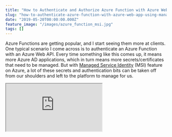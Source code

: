 ```yaml
---
title: "How to Authenticate and Authorize Azure Function with Azure Web App Using Managed Service Identity (MSI)"
slug: "how-to-authenticate-azure-function-with-azure-web-app-using-managed-service-identity"
date: "2019-05-20T00:00:00.000Z"
feature_image: "/images/azure_function_msi.jpg"
tags: []
---
```


Azure Functions are getting popular, and I start seeing them more at clients. One typical scenario I come across is to authenticate an Azure Function with an Azure Web API. Every time something like this comes up, it means more Azure AD applications, which in turn means more secrets/certificates that need to be managed. But with [Managed Service Identity](https://docs.microsoft.com/en-us/azure/active-directory/managed-identities-azure-resources/overview) (MSI) feature on Azure, a lot of these secrets and authentication bits can be taken off from our shoulders and left to the platform to manage for us.

<iframe src="https://www.youtube.com/embed/r4QFBsT2YE8" />

  

In this post let us explore how we can successfully authenticate/authorize an Azure Function with a Web API using AD application and Managed Service Identity and still not have any Secrets/certificates involved in the whole process.

Setting Up the Web API
----------------------

The Azure hosted Web API is set to use [Azure AD authentication based on JWT token](https://docs.microsoft.com/en-us/aspnet/core/security/authorization/limitingidentitybyscheme?view=aspnetcore-2.2&tabs=aspnetcore2x). To enable this, I have the below code in the Startup class. I created an AD application and ClientId set up as shown below. Any request to the Web API needs a valid token from the Azure AD application in the request header.

    public void ConfigureServices(IServiceCollection services)
    {
        services.AddMvc(options =>
        {
            var policy = new AuthorizationPolicyBuilder()
                .RequireAuthenticatedUser()
                .Build();
            options.Filters.Add(new AuthorizeFilter(policy));
        }).SetCompatibilityVersion(CompatibilityVersion.Version_2_2);
    
        services
            .AddAuthentication(JwtBearerDefaults.AuthenticationScheme)
            .AddJwtBearer(options =>
            {
                options.Audience = Configuration["AzureAd:ClientId"];
                options.Authority =
                    $"{Configuration["AzureAd:Instance"]}{Configuration["AzureAd:TenantId"]}";
            });
    }
    
    public void Configure(IApplicationBuilder app, IHostingEnvironment env)
    {
        ...
        app.UseAuthentication();
        app.UseMvc();
    }
    

### Enabling MSI on Azure Function

Managed Serviced Identity (MSI) can be turned on through the Azure Portal. Under 'Platform features' for an Azure Function select '_Identity_' as shown below and turn it on for _System Assigned_.

> **[A system-assigned managed identity](https://docs.microsoft.com/en-us/azure/active-directory/managed-identities-azure-resources/overview#how-does-the-managed-identities-for-azure-resources-work)** is enabled directly on an Azure service instance. When the identity is enabled, Azure creates an identity for the instance in the Azure AD tenant that's trusted by the subscription of the instance. After the identity is created, the credentials are provisioned onto the instance. The lifecycle of a system-assigned identity is directly tied to the Azure service instance that it's enabled on. If the instance is deleted, Azure automatically cleans up the credentials and the identity in Azure AD.

![](/images/azure_function_msi.jpg)

![](/images/azure_function_msi_on.jpg)

Once enabled, you can find the added identity for the Azure function under _Enterprise Applications_ list in the AD directory. Azure internally manages this identity.

### Authenticating Function with API

To authenticate with the Web API, we need to present a token from the AD application. Any service principal on the AD can authenticate and retrieve token this and so can out Azure Function with the Identity turned on. Usually authenticating with the Azure AD requires a [Client ID/Secret or ClientId?Certificate combination](__GHOST_URL__/blog/authenticating-a-client-application-with-azure-key-vault/). However, with MSI turned on, Azure manages these credentials for us in the background, and we don't have to manage it ourselves. By using the [AzureServiceTokenProvider](https://docs.microsoft.com/en-us/azure/key-vault/service-to-service-authentication) class from the [Microsoft.Azure.Services.AppAuthentication,](https://www.nuget.org/packages/Microsoft.Azure.Services.AppAuthentication) NuGet package helps authenticate an MSI enabled resource with the AD.

> With [AzureServiceTokenProvider](https://github.com/Azure/azure-sdk-for-net/blob/ddda7cb74b979f03bb03e240c06c924914ee8bdd/src/SdkCommon/AppAuthentication/Azure.Services.AppAuthentication/AzureServiceTokenProvider.cs) class, If no connection string is specified, Managed Service Identity, Visual Studio, Azure CLI, and Integrated Windows Authentication are tried to get a token. Even if no connection string is specified in code, one can be specified in the AzureServicesAuthConnectionString environment variable.

[

DefaultAzureCredential: Unifying How We Get Azure AD Token

Azure Identity library provides Azure Active Directory token authentication support across the Azure SDK

![](/images/favicon.ico)Rahul NathRahul Pulikkot Nath

![](/images/pfx_security.jpg)

](__GHOST_URL__/blog/defaultazurecredential-from-azure-sdk)

To access the API, we need to pass the token from AD application as a Bearer token, as shown below.

    var target = "<AD App Id of Web API>";
    var azureServiceTokenProvider = new AzureServiceTokenProvider();
    string accessToken = await azureServiceTokenProvider.GetAccessTokenAsync(target);
    
    var wc = new System.Net.Http.HttpClient();
    wc.DefaultRequestHeaders.Authorization = new AuthenticationHeaderValue("Bearer", accessToken);
    var result = await wc.GetAsync("<Secured API URL>");
    

Role-Based Authorization For Azure Function MSI
-----------------------------------------------

Now that we have the authentication set up between the Azure Function and Web API, we might want to restrict the endpoints on the API the function can call. It is the typical User Authorization scenario, and we can use similar approaches that apply.

### Using AD Role

<iframe src="https://www.youtube.com/embed/HVruBWuKnYw" />

  

To add an App Role for the MSI function, we first need to add an 'Application' role to the AD Application (one that Web API uses to authenticate against). The [allowedMemberTypes](https://docs.microsoft.com/en-us/azure/active-directory/develop/reference-app-manifest) does allow comma separated values if you are looking to add the same role for User and Application.

    "appRoles": [
            {
                "allowedMemberTypes": [
                    "Application"
                ],
                "description": "All",
                "displayName": "All",
                "id": "d1c2ade8-98f8-45fd-aa4a-6d06b947c66f",
                "isEnabled": true,
                "lang": null,
                "origin": "Application",
                "value": "All"
            }
        ]
    

With the role defined, we can add the MSI Service Principal to the application role using [New-AzureADServiceAppRoleAssignment](https://docs.microsoft.com/en-us/powershell/module/azuread/new-azureadserviceapproleassignment?view=azureadps-2.0) cmdlet.

    # TenantId required only if multiple tenant exists for login
    Connect-AzureAd -TenantId 'TENANT ID'
    # Azure Function Name (Service Principal created will have same name)
    # Check under Enterprise Applications
    $msiServicePrincipal = Get-AzureADServicePrincipal -SearchString "<Azure Function Name>"
    # AD App Name
    $adApp = Get-AzureADServicePrincipal -SearchString "<AD App Web API>"
    
    New-AzureADServiceAppRoleAssignment -Id $adApp.AppRoles[0].Id `
         -PrincipalId $msiServicePrincipal.ObjectId `
         -ObjectId $msiServicePrincipal.ObjectId `
         -ResourceId $adApp.ObjectId
    

### Using AD Group

<iframe src="https://www.youtube.com/embed/FTpAgSHfu8o" />

  

In a [previous post](__GHOST_URL__/blog/custom-authorization-policy-providers/), we saw how to use Azure AD Groups to provide role-based access. You can add a Service Principal to the AD group either through the portal or code.

![](/images/azure_function_msi_add_to_ad_group.jpg)

    az ad group member add
        --subscription b3c70d42-a0b9-4730-84a4-b0004a31f7b4
        -g aa762499-6287-4e28-8753-27e90cfd2738 // ADGroup Id
        --member-id bb8920f3-7a76-4d92-9fff-fc10afa7887a // Service Principal Object Id
    

To verify that the token retrieved using the AzureServiceTokenProvider has the associated claims, decode the token using [jwt.io](https://jwt.io/). In this case, I have added both roles and groups for the MSI service principal, and you can see that below (highlighted).

![](/images/azure_function_role_based_access.jpg)

The Web API can now use these claims from the token to determine what functionality needs to be available for the associated roles. Here is a [detailed post on how to do that using claims based on Groups](__GHOST_URL__/blog/dot-net-core-api-and-azure-ad-groups-based-access/).

We need one less set of authentication keys shipped as part of our application by enabling MSI. The infrastructure layer, Azure, handles this for us, which makes building applications a lot easier. [Azure supports MSI](https://docs.microsoft.com/en-us/azure/active-directory/managed-identities-azure-resources/services-support-managed-identities) for a lot more resources where similar techniques can be applied. Hope this helps to authenticate and authorize the Azure Functions accessing your Web API and also help you in discovering more use cases for using Managed Services Identity (MSI).

**References:**

[Using Azure Managed Service Identities with your apps](https://jpd.ms/using-azure-managed-service-identities-with-your-apps-b979564ddf4)